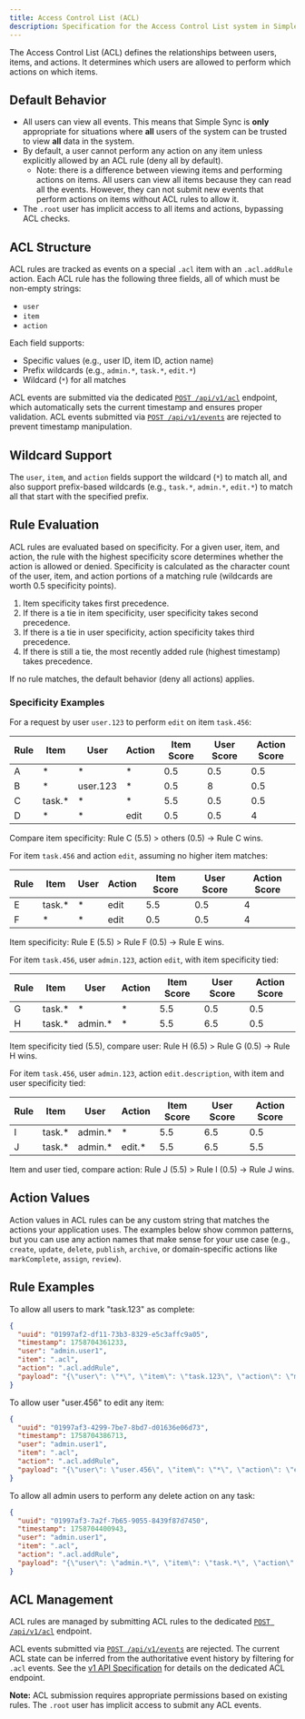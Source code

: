 ```yaml
---
title: Access Control List (ACL)
description: Specification for the Access Control List system in Simple Sync
---
```


The Access Control List (ACL) defines the relationships between users, items, and actions. It determines which users are allowed to perform which actions on which items.

## Default Behavior

*   All users can view all events. This means that Simple Sync is **only** appropriate for situations where **all** users of the system can be trusted to view **all** data in the system.
*   By default, a user cannot perform any action on any item unless explicitly allowed by an ACL rule (deny all by default).
     * Note: there is a difference between viewing items and performing actions on items. All users can view all items because they can read all the events. However, they can not submit new events that perform actions on items without ACL rules to allow it.
*   The `.root` user has implicit access to all items and actions, bypassing ACL checks.

## ACL Structure

ACL rules are tracked as events on a special `.acl` item with an `.acl.addRule` action. Each ACL rule has the following three fields, all of which must be non-empty strings:
- `user`
- `item`
- `action`

Each field supports:
- Specific values (e.g., user ID, item ID, action name)
- Prefix wildcards (e.g., `admin.*`, `task.*`, `edit.*`)
- Wildcard (`*`) for all matches

ACL events are submitted via the dedicated [`POST /api/v1/acl`](/simple-sync/api/v1#post-apiv1acl) endpoint, which automatically sets the current timestamp and ensures proper validation. ACL events submitted via [`POST /api/v1/events`](/simple-sync/api/v1#post-apiv1events) are rejected to prevent timestamp manipulation. 

## Wildcard Support

The `user`, `item`, and `action` fields support the wildcard (`*`) to match all, and also support prefix-based wildcards (e.g., `task.*`, `admin.*`, `edit.*`) to match all that start with the specified prefix.

## Rule Evaluation

ACL rules are evaluated based on specificity. For a given user, item, and action, the rule with the highest specificity score determines whether the action is allowed or denied. Specificity is calculated as the character count of the user, item, and action portions of a matching rule (wildcards are worth 0.5 specificity points).

1. Item specificity takes first precedence.
2. If there is a tie in item specificity, user specificity takes second precedence.
3. If there is a tie in user specificity, action specificity takes third precedence.
4. If there is still a tie, the most recently added rule (highest timestamp) takes precedence.

If no rule matches, the default behavior (deny all actions) applies.

### Specificity Examples

For a request by user `user.123` to perform `edit` on item `task.456`:

| Rule | Item     | User      | Action | Item Score | User Score | Action Score |
|------|----------|-----------|--------|------------|------------|--------------|
| A    | \*       | \*        | \*     | 0.5        | 0.5        | 0.5          |
| B    | \*       | user.123  | \*     | 0.5        | 8          | 0.5          |
| C    | task.\*  | \*        | \*     | 5.5        | 0.5        | 0.5          |
| D    | \*       | \*        | edit   | 0.5        | 0.5        | 4            |

Compare item specificity: Rule C (5.5) > others (0.5) → Rule C wins.

For item `task.456` and action `edit`, assuming no higher item matches:

| Rule | Item     | User | Action | Item Score | User Score | Action Score |
|------|----------|------|--------|------------|------------|--------------|
| E    | task.\*  | \*   | edit   | 5.5        | 0.5        | 4            |
| F    | \*       | \*   | edit   | 0.5        | 0.5        | 4            |

Item specificity: Rule E (5.5) > Rule F (0.5) → Rule E wins.

For item `task.456`, user `admin.123`, action `edit`, with item specificity tied:

| Rule | Item     | User      | Action | Item Score | User Score | Action Score |
|------|----------|-----------|--------|------------|------------|--------------|
| G    | task.\*  | \*        | \*     | 5.5        | 0.5        | 0.5          |
| H    | task.\*  | admin.\*  | \*     | 5.5        | 6.5        | 0.5          |

Item specificity tied (5.5), compare user: Rule H (6.5) > Rule G (0.5) → Rule H wins.

For item `task.456`, user `admin.123`, action `edit.description`, with item and user specificity tied:

| Rule | Item     | User      | Action    | Item Score | User Score | Action Score |
|------|----------|-----------|-----------|------------|------------|--------------|
| I    | task.\*  | admin.\*  | \*        | 5.5        | 6.5        | 0.5          |
| J    | task.\*  | admin.\*  | edit.\*   | 5.5        | 6.5        | 5.5          |

Item and user tied, compare action: Rule J (5.5) > Rule I (0.5) → Rule J wins.

## Action Values

Action values in ACL rules can be any custom string that matches the actions your application uses. The examples below show common patterns, but you can use any action names that make sense for your use case (e.g., `create`, `update`, `delete`, `publish`, `archive`, or domain-specific actions like `markComplete`, `assign`, `review`).

## Rule Examples

To allow all users to mark "task.123" as complete:

```json
{
  "uuid": "01997af2-df11-73b3-8329-e5c3affc9a05",
  "timestamp": 1758704361233,
  "user": "admin.user1",
  "item": ".acl",
  "action": ".acl.addRule",
  "payload": "{\"user\": \"*\", \"item\": \"task.123\", \"action\": \"markComplete\", \"type\": \"allow\"}"
}
```

To allow user "user.456" to edit any item:

```json
{
  "uuid": "01997af3-4299-7be7-8bd7-d01636e06d73",
  "timestamp": 1758704386713,
  "user": "admin.user1",
  "item": ".acl",
  "action": ".acl.addRule",
  "payload": "{\"user\": \"user.456\", \"item\": \"*\", \"action\": \"edit\", \"type\": \"allow\"}"
}
```

To allow all admin users to perform any delete action on any task:

```json
{
  "uuid": "01997af3-7a2f-7b65-9055-8439f87d7450",
  "timestamp": 1758704400943,
  "user": "admin.user1",
  "item": ".acl",
  "action": ".acl.addRule",
  "payload": "{\"user\": \"admin.*\", \"item\": \"task.*\", \"action\": \"delete.*\", \"type\": \"allow\"}"
}
```

## ACL Management

ACL rules are managed by submitting ACL rules to the dedicated [`POST /api/v1/acl`](/simple-sync/api/v1#post-apiv1acl) endpoint.

ACL events submitted via [`POST /api/v1/events`](/simple-sync/api/v1#post-apiv1events) are rejected. The current ACL state can be inferred from the authoritative event history by filtering for `.acl` events. See the [v1 API Specification](/simple-sync/api/v1) for details on the dedicated ACL endpoint.

**Note:** ACL submission requires appropriate permissions based on existing rules. The `.root` user has implicit access to submit any ACL events.
